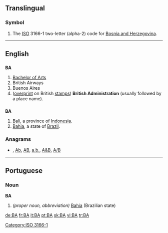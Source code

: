{{also|ba|Ba|bá|bā}}
==Translingual==
===Symbol===
{{infl|mul|symbol}}
# The [[ISO]] 3166-1 two-letter (alpha-2) code for [[Bosnia and Herzegovina]].

[[Category:ISO 3166-1]]
----

==English==

==={{initialism}}===
'''BA'''

# [[Bachelor of Arts]]
# British Airways
# Buenos Aires
# ([[overprint]] on British [[stamp]]s) '''British Administration''' (usually followed by a place name).

==={{abbreviation}}===
'''BA'''

# [[Bali]], a province of [[Indonesia]].
# [[Bahia]], a state of [[Brazil]].

===Anagrams===
* {{alphagram|[[ab#English|ab]]}} , [[Ab#English|Ab]], [[AB#English|AB]], [[a.b.#English|a.b.]], [[A&B#English|A&B]], [[A/B#English|A/B]]


----

==Portuguese==

===Noun===
'''BA'''

# ''(proper noun, abbreviation)'' [[Bahia]] (Brazilian state)

[[de:BA]]
[[fr:BA]]
[[it:BA]]
[[pt:BA]]
[[sk:BA]]
[[vi:BA]]
[[tr:BA]]